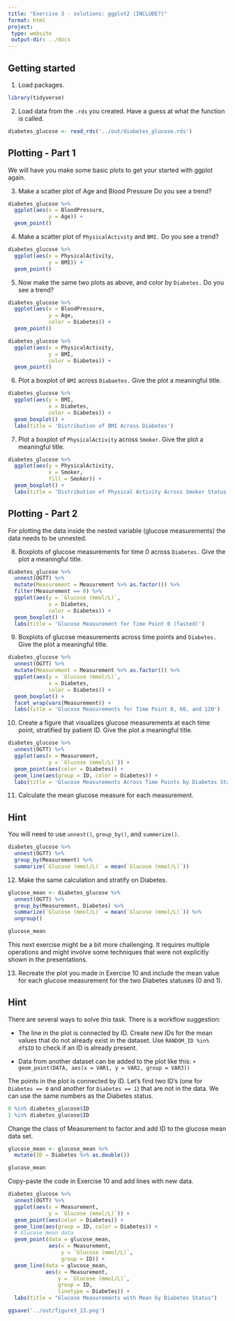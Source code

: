 ```yaml
---
title: "Exercise 3 - solutions: ggplot2 (INCLUDE?)"
format: html
project:
 type: website
 output-dir: ../docs
---
```


## Getting started 

1. Load packages. 
```r
library(tidyverse)
```

2. Load data from the `.rds` you created. Have a guess at what the function is called. 
```r
diabetes_glucose <- read_rds('../out/diabetes_glucose.rds')
```

## Plotting - Part 1
We will have you make some basic plots to get your started with ggplot again. 

3. Make a scatter plot of Age and Blood Pressure Do you see a trend?
```r
diabetes_glucose %>% 
  ggplot(aes(x = BloodPressure, 
             y = Age)) + 
  geom_point() 
```

4. Make a scatter plot of `PhysicalActivity` and `BMI.` Do you see a trend?
```r
diabetes_glucose %>% 
  ggplot(aes(x = PhysicalActivity, 
             y = BMI)) + 
  geom_point() 
```

5. Now make the same two plots as above, and color by `Diabetes.` Do you see a trend?
```r
diabetes_glucose %>% 
  ggplot(aes(x = BloodPressure, 
             y = Age, 
             color = Diabetes)) + 
  geom_point()
```

```r
diabetes_glucose %>% 
  ggplot(aes(x = PhysicalActivity, 
             y = BMI, 
             color = Diabetes)) + 
  geom_point() 
```

6. Plot a boxplot of `BMI` across `Diabaetes.` Give the plot a meaningful title.
```r
diabetes_glucose %>% 
  ggplot(aes(y = BMI, 
             x = Diabetes, 
             color = Diabetes)) + 
  geom_boxplot() + 
  labs(title = 'Distribution of BMI Across Diabetes')
```

7. Plot a boxplot of `PhysicalActivity` across `Smoker`. Give the plot a meaningful title.
```r
diabetes_glucose %>% 
  ggplot(aes(y = PhysicalActivity, 
             x = Smoker, 
             fill = Smoker)) + 
  geom_boxplot() + 
  labs(title = 'Distribution of Physical Activity Across Smoker Status')
```



## Plotting - Part 2
For plotting the data inside the nested variable (glucose measurements) the data needs to be unnested. 

8. Boxplots of glucose measurements for time 0 across `Diabetes.` Give the plot a meaningful title.
```r
diabetes_glucose %>%
  unnest(OGTT) %>% 
  mutate(Measurement = Measurement %>% as.factor()) %>% 
  filter(Measurement == 0) %>% 
  ggplot(aes(y = `Glucose (mmol/L)`, 
             x = Diabetes, 
             color = Diabetes)) +
  geom_boxplot() + 
  labs(title = 'Glucose Measurement for Time Point 0 (fasted)')
```

9. Boxplots of glucose measurements across time points and `Diabetes.` Give the plot a meaningful title.
```r
diabetes_glucose %>%
  unnest(OGTT) %>% 
  mutate(Measurement = Measurement %>% as.factor()) %>% 
  ggplot(aes(y = `Glucose (mmol/L)`, 
             x = Diabetes, 
             color = Diabetes)) +
  geom_boxplot() + 
  facet_wrap(vars(Measurement)) + 
  labs(title = 'Glucose Measurements for Time Point 0, 60, and 120')
```

10. Create a figure that visualizes glucose measurements at each time point, stratified by patient ID. Give the plot a meaningful title.
```r
diabetes_glucose %>%
  unnest(OGTT) %>% 
  ggplot(aes(x = Measurement,
             y = `Glucose (mmol/L)`)) +
  geom_point(aes(color = Diabetes)) + 
  geom_line(aes(group = ID, color = Diabetes)) + 
  labs(title = 'Glucose Measurements Across Time Points by Diabetes Status')
```

11. Calculate the mean glucose measure for each measurement.

::: {.callout-tip collapse="true"}
## Hint
You will need to use `unnest()`, `group_by()`, and `summerize()`.
:::


```r
diabetes_glucose %>%
  unnest(OGTT) %>% 
  group_by(Measurement) %>% 
  summarize(`Glucose (mmol/L)` = mean(`Glucose (mmol/L)`))
```

12. Make the same calculation and stratify on Diabetes. 
```r
glucose_mean <- diabetes_glucose %>%
  unnest(OGTT) %>% 
  group_by(Measurement, Diabetes) %>%
  summarize(`Glucose (mmol/L)` = mean(`Glucose (mmol/L)`)) %>%
  ungroup()

glucose_mean
```

This next exercise might be a bit more challenging. It requires multiple operations and might involve some techniques that were not explicitly shown in the presentations. 

13. Recreate the plot you made in Exercise 10 and include the mean value for each glucose measurement for the two Diabetes statuses (0 and 1).

::: {.callout-tip collapse="true"}
## Hint
There are several ways to solve this task. There is a workflow suggestion:

  - The line in the plot is connected by ID. Create new IDs for the mean values that do not already exist in the dataset. Use `RANDOM_ID %in% df$ID` to check if an ID is already present. 
  
  - Data from another dataset can be added to the plot like this: `+ geom_point(DATA, aes(x = VAR1, y = VAR2, group = VAR3))`

:::

The points in the plot is connected by ID. Let's find two ID's (one for `Diabetes == 0` and another for `Diabetes == 1`) that are not in the data. We can use the same numbers as the Diabetes status. 
```r
0 %in% diabetes_glucose$ID
1 %in% diabetes_glucose$ID
```

Change the class of Measurement to factor and add ID to the glucose mean data set. 
```r
glucose_mean <- glucose_mean %>% 
  mutate(ID = Diabetes %>% as.double())

glucose_mean
```

Copy-paste the code in Exercise 10 and add lines with new data. 
```r
diabetes_glucose %>%
  unnest(OGTT) %>% 
  ggplot(aes(x = Measurement,
             y = `Glucose (mmol/L)`)) +
  geom_point(aes(color = Diabetes)) + 
  geom_line(aes(group = ID, color = Diabetes)) + 
  # Glucose mean data
  geom_point(data = glucose_mean, 
             aes(x = Measurement, 
                 y = `Glucose (mmol/L)`, 
                 group = ID)) + 
  geom_line(data = glucose_mean, 
            aes(x = Measurement, 
                y = `Glucose (mmol/L)`, 
                group = ID, 
                linetype = Diabetes)) + 
  labs(title = "Glucose Measurements with Mean by Diabetes Status")

ggsave('../out/figure3_13.png')
```


